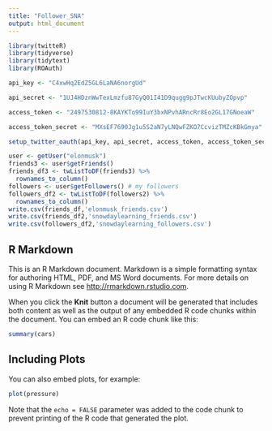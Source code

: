 ```yaml
---
title: "Follower_SNA"
output: html_document
---
```


```r

library(twitteR)
library(tidyverse)
library(tidytext)
library(ROAuth)
```

```r
api_key <- "C4xwHq2EdZ5GL6LaNA6norgUd"

api_secret <- "1UJ4HDznWwTexLmzfu87GyQ01I41D9qugg9pJTwcKUubyZOpvp"

access_token <- "2497530812-8KAYKTo99IuY3bxNPvhARncRr8Eo2GL17GNoeaW"

access_token_secret <- "MXsEF7690Jg1u5S2aN7yLNQwFZKO7CcvizTMZcKBkGmya"

setup_twitter_oauth(api_key, api_secret, access_token, access_token_secret)

```

```r
user <- getUser("elonmusk")
friends3 <- user$getFriends()
friends_df3 <- twListToDF(friends3) %>%
  rownames_to_column()
followers <- user$getFollowers() # my followers
followers_df2 <- twListToDF(followers2) %>%
  rownames_to_column()
write.csv(friends_df,'elonmusk_friends.csv')
write.csv(friends_df2,'snowdaylearning_friends.csv')
write.csv(followers_df2,'snowdaylearning_followers.csv')


```

## R Markdown

This is an R Markdown document. Markdown is a simple formatting syntax for authoring HTML, PDF, and MS Word documents. For more details on using R Markdown see <http://rmarkdown.rstudio.com>.

When you click the **Knit** button a document will be generated that includes both content as well as the output of any embedded R code chunks within the document. You can embed an R code chunk like this:

```r
summary(cars)
```

## Including Plots

You can also embed plots, for example:

```r
plot(pressure)
```

Note that the `echo = FALSE` parameter was added to the code chunk to prevent printing of the R code that generated the plot.
